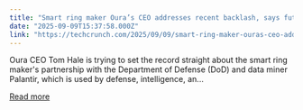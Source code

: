 ```yaml
---
title: "Smart ring maker Oura’s CEO addresses recent backlash, says future is a ‘cloud of wearables’"
date: "2025-09-09T15:37:58.000Z"
link: "https://techcrunch.com/2025/09/09/smart-ring-maker-ouras-ceo-addresses-recent-backlash-says-future-is-a-cloud-of-wearables/"
---
```


Oura CEO Tom Hale is trying to set the record straight about the smart ring maker's partnership with the Department of Defense (DoD) and data miner Palantir, which is used by defense, intelligence, an...

[Read more](https://techcrunch.com/2025/09/09/smart-ring-maker-ouras-ceo-addresses-recent-backlash-says-future-is-a-cloud-of-wearables/)
